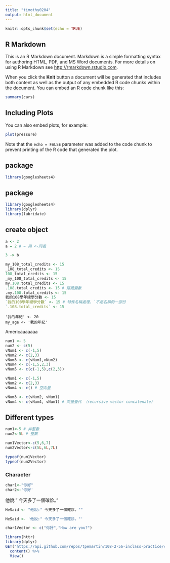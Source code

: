 ```yaml
---
title: "timothy0204"
output: html_document
---
```


```r
knitr::opts_chunk$set(echo = TRUE)
```

## R Markdown

This is an R Markdown document. Markdown is a simple formatting syntax for authoring HTML, PDF, and MS Word documents. For more details on using R Markdown see <http://rmarkdown.rstudio.com>.

When you click the **Knit** button a document will be generated that includes both content as well as the output of any embedded R code chunks within the document. You can embed an R code chunk like this:

```r
summary(cars)
```

## Including Plots

You can also embed plots, for example:

```r
plot(pressure)
```

Note that the `echo = FALSE` parameter was added to the code chunk to prevent printing of the R code that generated the plot.


## package

```r
library(googlesheets4)
```

## package

```r
library(googlesheets4)
library(dplyr)
library(lubridate)
```

## create object

```r
a <- 2
a = 2 # = 與 <-同義
```

```r
3 -> b
```

```r
my_108_total_credits <- 15
_108_total_credits <- 15
108_total_credits <- 15
_my_108_total_credits <- 15
my.108.total_credits <- 15
.108.total_credits <- 15 # 隱藏變數
.my.108.total_credits <- 15
我的108學年總學分數 <- 15
`我的108學年總學分數` <- 15 # 特殊名稱處理，`不是名稱的一部份
`.108.total_credits` <- 15
```



```
'我的年紀' <- 20
my_age <- '我的年紀'

```
Americaaaaaaa


```r
num1 <- 5
num2 <- c(5)
vNum1 <- c(-1,5)
vNum2 <- c(2,3)
vNum3 <- c(vNum1,vNum2)
vNum4 <- c(-1,5,2,3)
vNum5 <- c(c(-1,5),c(2,3))
```
```r
vNum1 <- c(-1,5)
vNum2 <- c(2,3)
vNum4 <- c() # 空向量
```

```r
vNum3 <- c(vNum2, vNum1)
vNum4 <- c(vNum4, vNum1) # 向量疊代 （recursive vector concatenate）
```

## Different types

```r
num1<-5 # 非整數
num2<-5L # 整數

num1Vector<-c(5,6,7)
num2Vector<-c(5L,6L,7L)
```

```r
typeof(num1Vector)
typeof(num2Vector)
```

###  Character

```r
char1<-"你好"
char2<-'你好'
```

他說:" 今天多了一個確診。"

```r
HeSaid <- "他說:" 今天多了一個確診。""
```

```r
HeSaid <- '他說:" 今天多了一個確診。"'
```

```r
char1Vector <- c("你好","How are you?")
```

```r
library(httr)
library(dplyr)
GET("https://api.github.com/repos/tpemartin/108-2-56-inclass-practice/commits") %>%
  content() %>%
  View()
```



